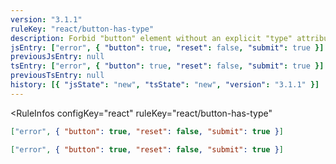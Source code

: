 ```yaml
---
version: "3.1.1"
ruleKey: "react/button-has-type"
description: Forbid "button" element without an explicit "type" attribute
jsEntry: ["error", { "button": true, "reset": false, "submit": true }]
previousJsEntry: null
tsEntry: ["error", { "button": true, "reset": false, "submit": true }]
previousTsEntry: null
history: [{ "jsState": "new", "tsState": "new", "version": "3.1.1" }]
---
```


<RuleInfos 
  configKey="react" 
  ruleKey="react/button-has-type" 
>

```json
["error", { "button": true, "reset": false, "submit": true }]
```

```json
["error", { "button": true, "reset": false, "submit": true }]
```

</RuleInfos>
